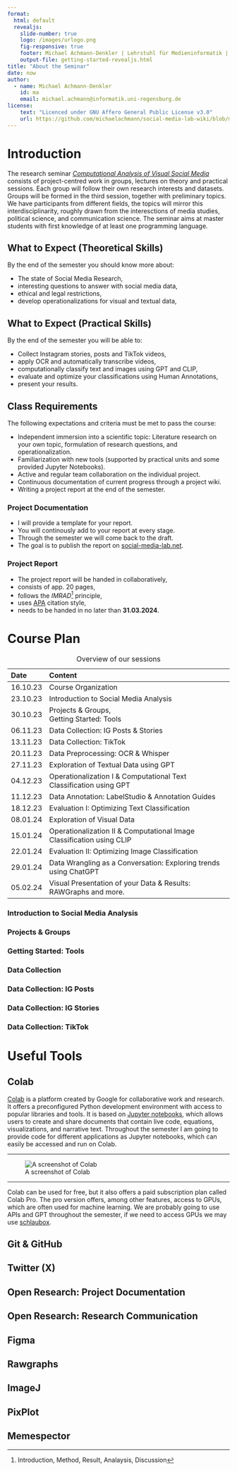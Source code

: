 ```yaml
---
format: 
  html: default
  revealjs: 
    slide-number: true
    logo: /images/urlogo.png
    fig-responsive: true
    footer: Michael Achmann-Denkler | Lehrstuhl für Medieninformatik | Universität Regensburg | WiSe 2023 / 24
    output-file: getting-started-revealjs.html
title: "About the Seminar"
date: now
author:
  - name: Michael Achmann-Denkler
    id: ma
    email: michael.achmann@informatik.uni-regensburg.de
license:
    text: "Licenced under GNU Affero General Public License v3.0"
    url: https://github.com/michaelachmann/social-media-lab-wiki/blob/main/LICENSE
---
```


# Introduction
The research seminar [*Computational Analysis of Visual Social Media*](https://campusportal.uni-regensburg.de:443/qisserver/pages/startFlow.xhtml?_flowId=detailView-flow&unitId=46591&periodId=361) consists of project-centred work in groups, lectures on theory and practical sessions. Each group will follow their own research interests and datasets. Groups will be formed in the third session, together with preliminary topics. We have participants from different fields, the topics will mirror this interdisciplinarity, roughly drawn from the interesctions of media studies, political science, and communication science. The seminar aims at master students with first knowledge of at least one programming language. 

## What to Expect (Theoretical Skills)
By the end of the semester you should know more about:

* The state of Social Media Research,
* interesting questions to answer with social media data,
* ethical and legal restrictions,
* develop operationalizations for visual and textual data,


## What to Expect (Practical Skills)
By the end of the semester you will be able to: 

* Collect Instagram stories, posts and TikTok videos,
* apply OCR and automatically transcribe videos,
* computationally classify text and images using GPT and CLIP,
* evaluate and optimize your classifications using Human Annotations,
* present your results.


## Class Requirements
The following expectations and criteria must be met to pass the course:

* Independent immersion into a scientific topic: Literature research on your own topic, formulation of research questions, and operationalization.
* Familiarization with new tools (supported by practical units and some provided Jupyter Notebooks).
* Active and regular team collaboration on the individual project.
* Continuous documentation of current progress through a project wiki.
* Writing a project report at the end of the semester.


### Project Documentation
* I will provide a template for your report.
* You will continously add to your report at every stage.
* Through the semester we will come back to the draft.
* The goal is to publish the report on [social-media-lab.net](https://social-media-lab.net).

### Project Report
* The project report will be handed in collaboratively,
* consists of app. 20 pages,
* follows the *IMRAD*^[Introduction, Method, Result, Analaysis, Discussion] principle, 
* uses [APA](https://apastyle.apa.org/) citation style,
* needs to be handed in no later than **31.03.2024**.


# Course Plan
|  Date      | Content                                                                              |
|:-----------|:-------------------------------------------------------------------------------------|
|  16.10.23  | Course Organization          |
|  23.10.23  | Introduction to Social Media Analysis |
|  30.10.23  | Projects &amp; Groups, <br/> Getting Started: Tools                                                                |
|  06.11.23  | Data Collection: IG Posts &amp; Stories                                              |
|  13.11.23  | Data Collection: TikTok                                                              |
|  20.11.23  | Data Preprocessing: OCR &amp; Whisper                                                |
|  27.11.23  | Exploration of Textual Data using GPT                                                |
|  04.12.23  | Operationalization I &amp; Computational Text Classification using GPT               |
|  11.12.23  | Data Annotation: LabelStudio &amp; Annotation Guides                                 |
|  18.12.23  | Evaluation I: Optimizing Text Classification                                         |
|  08.01.24  | Exploration of Visual Data                                                           |
|  15.01.24  | Operationalization II &amp; Computational Image Classification using CLIP            |
|  22.01.24  | Evaluation II: Optimizing Image Classification                                       |
|  29.01.24  | Data Wrangling as a Conversation: Exploring trends using ChatGPT                     |
|  05.02.24  | Visual Presentation of your Data &amp; Results: RAWGraphs and more.                  |  
: Overview of our sessions

### Introduction to Social Media Analysis

### Projects & Groups

### Getting Started: Tools

### Data Collection

### Data Collection: IG Posts

### Data Collection: IG Stories

### Data Collection: TikTok



# Useful Tools

## Colab 

[Colab](https://colab.research.google.com/?utm_source=scs-index) is a platform created by Google for collaborative work and research. It offers a preconfigured Python development environment with access to popular libraries and tools. It is based on [Jupyter notebooks](https://jupyter.org/), which allows users to create and share documents that contain live code, equations, visualizations, and narrative text. Throughout the semester I am going to provide code for different applications as Jupyter notebooks, which can easily be accessed and run on Colab.

---

![A screenshot of Colab](/images/colab.png)

---
Colab can be used for free, but it also offers a paid subscription plan called Colab Pro. The pro version offers, among other features, access to GPUs, which are often used for machine learning. We are probably going to use APIs and GPT throughout the semester, if we need to access GPUs we may use [schlaubox](https://schlaubox.de/).


## Git & GitHub

## Twitter (X)

## Open Research: Project Documentation

## Open Research: Research Communication 

## Figma

## Rawgraphs

## ImageJ

## PixPlot

## Memespector
